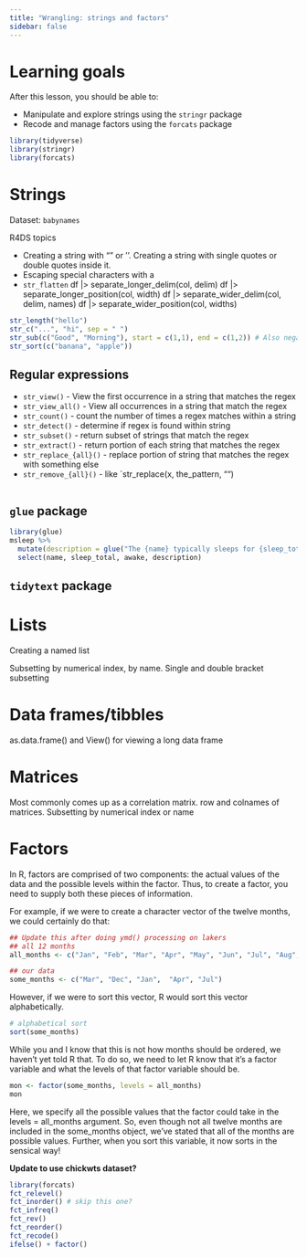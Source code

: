 ```yaml
---
title: "Wrangling: strings and factors"
sidebar: false
---
```


# Learning goals

After this lesson, you should be able to:

- Manipulate and explore strings using the `stringr` package
- Recode and manage factors using the `forcats` package

```r
library(tidyverse)
library(stringr)
library(forcats)
```

# Strings

Dataset: `babynames`

R4DS topics

- Creating a string with "" or ''. Creating a string with single quotes or double quotes inside it.
- Escaping special characters with a \
- `str_flatten`
df |> separate_longer_delim(col, delim)
df |> separate_longer_position(col, width)
df |> separate_wider_delim(col, delim, names)
df |> separate_wider_position(col, widths)

```r
str_length("hello")
str_c("...", "hi", sep = " ")
str_sub(c("Good", "Morning"), start = c(1,1), end = c(1,2)) # Also negative start and end
str_sort(c("banana", "apple"))
```

## Regular expressions

- `str_view()` - View the first occurrence in a string that matches the regex
- `str_view_all()` - View all occurrences in a string that match the regex
- `str_count()` - count the number of times a regex matches within a string
- `str_detect()` - determine if regex is found within string
- `str_subset()` - return subset of strings that match the regex
- `str_extract()` - return portion of each string that matches the regex
- `str_replace_{all}()` - replace portion of string that matches the regex with something else
- `str_remove_{all}()` - like `str_replace(x, the_pattern, "")

```r

```


## `glue` package

```r
library(glue)
msleep %>%
  mutate(description = glue("The {name} typically sleeps for {sleep_total * 60} minutes and is awake for {awake * 60} minutes each day.")) %>% 
  select(name, sleep_total, awake, description)
```

## `tidytext` package


# Lists

Creating a named list

Subsetting by numerical index, by name. Single and double bracket subsetting



# Data frames/tibbles

as.data.frame() and View() for viewing a long data frame




# Matrices

Most commonly comes up as a correlation matrix. row and colnames of matrices. Subsetting by numerical index or name



# Factors

In R, factors are comprised of two components: the actual values of the data and the possible levels within the factor. Thus, to create a factor, you need to supply both these pieces of information.

For example, if we were to create a character vector of the twelve months, we could certainly do that:


```r
## Update this after doing ymd() processing on lakers
## all 12 months
all_months <- c("Jan", "Feb", "Mar", "Apr", "May", "Jun", "Jul", "Aug", "Sep", "Oct", "Nov", "Dec")

## our data
some_months <- c("Mar", "Dec", "Jan",  "Apr", "Jul")
```

However, if we were to sort this vector, R would sort this vector alphabetically.

```r
# alphabetical sort
sort(some_months)
```

While you and I know that this is not how months should be ordered, we haven’t yet told R that. To do so, we need to let R know that it’s a factor variable and what the levels of that factor variable should be.

```r
mon <- factor(some_months, levels = all_months)
mon
```

Here, we specify all the possible values that the factor could take in the levels = all_months argument. So, even though not all twelve months are included in the some_months object, we’ve stated that all of the months are possible values. Further, when you sort this variable, it now sorts in the sensical way!

**Update to use chickwts dataset?**

```r
library(forcats)
fct_relevel()
fct_inorder() # skip this one?
fct_infreq()
fct_rev()
fct_reorder()
fct_recode()
ifelse() + factor()
```









